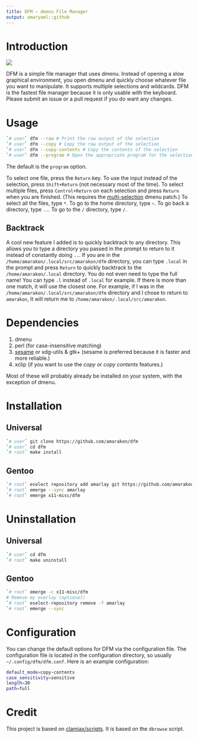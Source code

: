 ```yaml
---
title: DFM – dmenu File Manager
output: amaryaml::github
---
```


# Introduction

![](preview.gif)

DFM is a simple file manager that uses dmenu.
Instead of opening a slow graphical environment, you open dmenu and quickly choose whatever file you want to manipulate.
It supports multiple selections and wildcards.
DFM is the fastest file manager because it is only usable with the keyboard.
Please submit an issue or a pull request if you do want any changes.

# Usage

```sh
`# user` dfm --raw # Print the raw output of the selection
`# user` dfm --copy # Copy the raw output of the selection
`# user` dfm --copy-contents # Copy the contents of the selection
`# user` dfm --program # Open the appropriate program for the selection
```

The default is the `program` option.

To select one file, press the `Return` key.
To use the input instead of the selection, press `Shift+Return` (not necessary most of the time).
To select multiple files, press `Control+Return` on each selection and press `Return` when you are finished. (This requires the [multi-selection](https://tools.suckless.org/dmenu/patches/multi-selection/) dmenu patch.)
To select all the files, type `*`.
To go to the home directory, type `~`.
To go back a directory, type `..`.
To go to the `/` directory, type `/`.

## Backtrack

A cool new feature I added is to quickly backtrack to any directory.
This allows you to type a directory you passed in the prompt to return to it instead of constantly doing `..`.
If you are in the `/home/amarakon/.local/src/amarakon/dfm` directory, you can type `.local` in the prompt and press `Return` to quickly backtrack to the `/home/amarakon/.local` directory.
You do not even need to type the full name!
You can type `.l` instead of `.local` for example.
If there is more than one match, it will use the closest one.
For example, if I was in the `/home/amarakon/.local/src/amarakon/dfm` directory and I chose to return to `amarakon`, It will return me to `/home/amarakon/.local/src/amarakon`.

# Dependencies

#. dmenu
#. perl (for case-insensitive matching)
#. [sesame](https://github.com/green7ea/sesame) or xdg-utils & gtk+ (sesame is preferred because it is faster and more reliable.)
#. xclip (if you want to use the *copy* or *copy contents* features.)

Most of these will probably already be installed on your system, with the exception of dmenu.

# Installation

## Universal

```sh
`# user` git clone https://github.com/amarakon/dfm
`# user` cd dfm
`# root` make install
```

## Gentoo

```sh
`# root` eselect repository add amarlay git https://github.com/amarakon/amarlay
`# root` emerge --sync amarlay
`# root` emerge x11-misc/dfm
```

# Uninstallation

## Universal

```sh
`# user` cd dfm
`# root` make uninstall
```

## Gentoo

```sh
`# root` emerge -c x11-misc/dfm
# Remove my overlay (optional)
`# root` eselect-repository remove -f amarlay
`# root` emerge --sync
```

# Configuration

You can change the default options for DFM via the configuration file.
The configuration file is located in the configuration directory, so usually `~/.config/dfm/dfm.conf`.
Here is an example configuration:

```sh
default_mode=copy-contents
case_sensitivity=sensitive
length=30
path=full
```

# Credit

This project is based on [clamiax/scripts](https://github.com/clamiax/scripts).
It is based on the `dbrowse` script.
